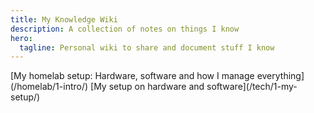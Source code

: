 ```yaml
---
title: My Knowledge Wiki
description: A collection of notes on things I know
hero:
  tagline: Personal wiki to share and document stuff I know
---
```



<CardGrid stagger>
  <Card title="Homelab" icon="rocket">
    [My homelab setup: Hardware, software and how I manage
    everything](/homelab/1-intro/)
  </Card>
  <Card title="My personal setup" icon="laptop">
    [My setup on hardware and software](/tech/1-my-setup/)
  </Card>
</CardGrid>
